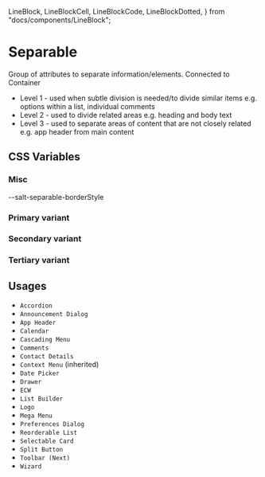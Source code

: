   LineBlock,
  LineBlockCell,
  LineBlockCode,
  LineBlockDotted,
} from "docs/components/LineBlock";

<Meta title="Documentation/Styles and Theming/Characteristics/Separable" />

# Separable

Group of attributes to separate information/elements.
Connected to Container

- Level 1 - used when subtle division is needed/to divide similar items e.g. options within a list, individual comments
- Level 2 - used to divide related areas e.g. heading and body text
- Level 3 - used to separate areas of content that are not closely related e.g. app header from main content

## CSS Variables

### Misc

<Canvas>
  <Story name="Misc">
    <DocGrid>
      <LineBlockCell />
      <LineBlockCode>--salt-separable-borderStyle</LineBlockCode>
    </DocGrid>
  </Story>
</Canvas>

### Primary variant

<Canvas>
  <Story name="Primary">
    <DocGrid>
      <NumberBlock
        number="0.35"
        cssVariable="--salt-separable-primary-borderOpacity"
      />
      <ColorBlock colorVar="--salt-separable-primary-borderColor" />
    </DocGrid>
  </Story>
</Canvas>

### Secondary variant

<Canvas>
  <Story name="Secondary">
    <DocGrid>
      <NumberBlock
        number="0.25"
        cssVariable="--salt-separable-secondary-borderOpacity"
      />
      <ColorBlock colorVar="--salt-separable-secondary-borderColor" />
    </DocGrid>
  </Story>
</Canvas>

### Tertiary variant

<Canvas>
  <Story name="Tertiary">
    <DocGrid>
      <NumberBlock
        number="0.15"
        cssVariable="--salt-separable-tertiary-borderOpacity"
      />
      <ColorBlock colorVar="--salt-separable-tertiary-borderColor" />
    </DocGrid>
  </Story>
</Canvas>

## Usages

- `Accordion`
- `Announcement Dialog`
- `App Header`
- `Calendar`
- `Cascading Menu`
- `Comments`
- `Contact Details`
- `Context Menu` (inherited)
- `Date Picker`
- `Drawer`
- `ECW`
- `List Builder`
- `Logo`
- `Mega Menu`
- `Preferences Dialog`
- `Reorderable List`
- `Selectable Card`
- `Split Button`
- `Toolbar (Next)`
- `Wizard`
